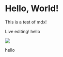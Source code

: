
# Hello, World!

This is a test of mdx!

Live editing!
hello

<!-- ![Example Image](/images/sun.png) -->

<Image src={durdle_door.url} lqip={durdle_door.lqip}/>

hello